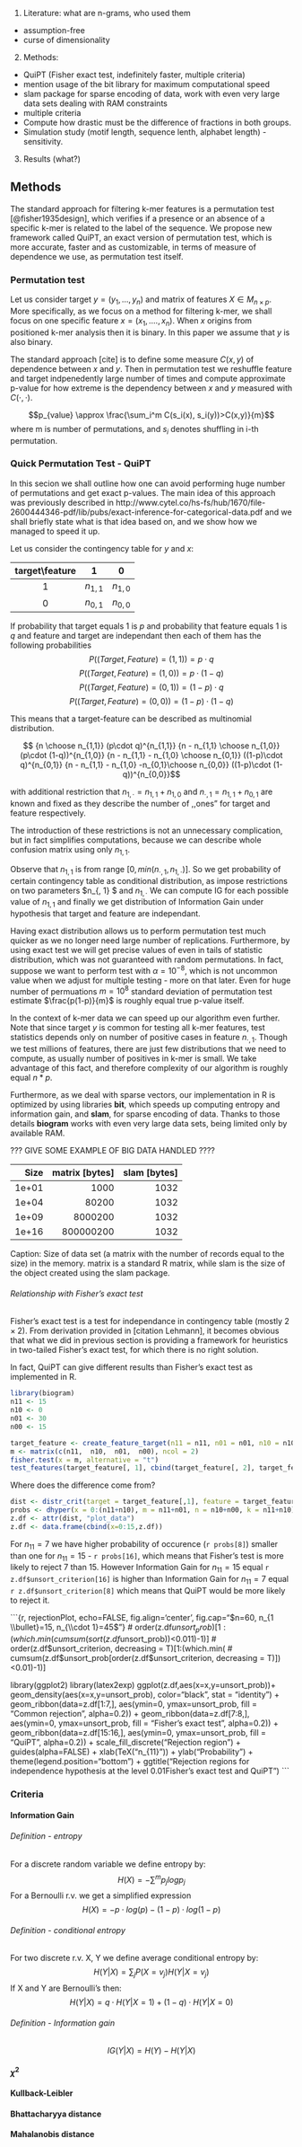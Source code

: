 1. Literature: what are n-grams, who used them
 - assumption-free
 - curse of dimensionality

2. Methods:
 - QuiPT (Fisher exact test, indefinitely faster, multiple criteria)
 - mention usage of the bit library for maximum computational speed
 - slam package for sparse encoding of data, work with even very large data sets dealing with RAM constraints
 - multiple criteria
 - Compute how drastic must be the difference of fractions in both groups.  
 - Simulation study (motif length, sequence lenth, alphabet length) - sensitivity.
3. Results (what?)


## Methods

The standard approach for filtering k-mer features is a permutation
test [@fisher1935design], which verifies if a presence or an absence of a specific k-mer is
related to the label of the sequence. We propose new framework called QuiPT, an exact
version of permutation test, which is more accurate, faster and as customizable,
in terms of measure of dependence we use, as permutation test itself.

### Permutation test

Let us consider target $y=(y_1, ..., y_n)$ 
and matrix of features $X\in M_{n\times p}$. More specifically, as we focus on
a method for filtering k-mer,
we shall focus on one specific feature $x=(x_1, ...., x_n)$. 
When $x$ origins from positioned k-mer analysis 
then it is binary. In this paper we assume that $y$ is also binary.

The standard approach [cite] is to define some measure $C(x,y)$ of dependence 
between $x$ and $y$. Then in permutation test we reshuffle feature and target indpenedently 
large number of times and compute
approximate p-value for how extreme is the dependency between $x$ and $y$ measured with $C(\cdot, \cdot)$.

$$p_{value} \approx \frac{\sum_i^m C(s_i(x), s_i(y))>C(x,y)}{m}$$
where m is number of permutations, and $s_i$ denotes shuffling in i-th
permutation.

### Quick Permutation Test - QuiPT

In this secion we shall outline how one can avoid performing huge number of permutations
and get exact p-values. The main idea of this approach was previously described in 
http://www.cytel.co/hs-fs/hub/1670/file-2600444346-pdf/lib/pubs/exact-inference-for-categorical-data.pdf
and we shall briefly state what is that idea based on, and we show how we managed to speed it up.

Let us consider the contingency table for $y$ and $x$:

| target\\feature | 1 | 0 |
|:---:|:---:|:---:|
| 1 | $n_{1,1}$ | $n_{1,0}$ |
| 0 | $n_{0,1}$ | $n_{0,0}$ |


If probability that target equals 1 is $p$ and probability that feature equals
1 is $q$ and feature and target are independant then each of them has the
following probabilities
$$P((Target, Feature) = (1,1)) = p \cdot q$$
$$P((Target, Feature) = (1,0)) = p \cdot (1-q)$$
$$P((Target, Feature) = (0,1)) = (1-p) \cdot q$$
$$P((Target, Feature) = (0,0)) = (1-p) \cdot (1-q)$$

This means that a target-feature can be described as multinomial distribution.

$$ {n \choose n_{1,1}} (p\cdot q)^{n_{1,1}}
{n - n_{1,1} \choose n_{1,0}} (p\cdot (1-q))^{n_{1,0}}
{n - n_{1,1} - n_{1,0} \choose n_{0,1}} ((1-p)\cdot q)^{n_{0,1}}
{n - n_{1,1} - n_{1,0} -n_{0,1}\choose n_{0,0}} ((1-p)\cdot (1-q))^{n_{0,0}}$$

with additional restriction that $n_{1,\cdot} = n_{1,1} + n_{1,0}$ and
$n_{\cdot, 1} = n_{1,1} + n_{0,1}$ are known and fixed as they describe the number
of ,,ones" for target and feature respectively.

The introduction of these restrictions is not an unnecessary complication, but in 
fact simplifies computations, because we can describe whole confusion matrix using
only $n_{1,1}$.

Observe that $n_{1,1}$ is from range $[0,min(n_{\cdot, 1}, n_{1, \cdot})]$.
So we get probability of certain contingency table as conditional distribution,
as impose restrictions on two parameters $n_{\cdot, 1} $ and $n_{1, \cdot}$
We can compute IG for each possible value of $n_{1,1}$ and finally we get
distribution of Information Gain under hypothesis that target and feature
are independant.

Having exact distribution allows us to perform permutation test much quicker as we
no longer need large number of replications. Furthermore, by using
exact test we will get precise values of even in tails of statistic distribution,
which was not guaranteed with random permutations. 
In fact, suppose we want to perform test with $\alpha=10^{-8}$, which is
not uncommon value when we adjust for multiple testing - more on that later.
Even for huge number of permuations $m=10^8$ standard deviation of permutation test estimate
$\frac{p(1-p)}{m}$ is roughly equal true p-value itself.

In the context of k-mer data we can speed up our algorithm even further. Note that
since target $y$ is common for testing all k-mer features, test statistics depends only on
number of positive cases in feature $n_{\cdot, 1}$. 
Though we test millions of features, there are just few distributions
that we need to compute, as usually number of positives in k-mer is small. 
We take advantage of this fact, and therefore complexity of our algorithm
is roughly equal $n*p$.

Furthermore, as we deal with sparse vectors, our implementation in R is optimized by 
using libraries **bit**, which speeds up
computing entropy and information gain, and **slam**, for sparse encoding of data. 
Thanks to those details **biogram** works with even very large data sets, being limited only by
available RAM.

??? GIVE SOME EXAMPLE OF BIG DATA HANDLED ????
 
|  Size|    matrix [bytes] | slam [bytes] |
|-----:|---------:|----:|
| 1e+01|      1000| 1032|
| 1e+04|     80200| 1032|
| 1e+09|   8000200| 1032|
| 1e+16| 800000200| 1032|

Caption: Size of data set (a matrix with the number of records equal to the size) in the memory. matrix is 
a standard R matrix, while slam is the size of the object created using the slam package.
 
###### Relationship with Fisher's exact test

Fisher's exact test is a test for independance in contingency table (mostly $2\times 2$).
From derivation provided in [citation Lehmann], it becomes obvious that what we did in previous section is
providing a framework for heuristics in two-tailed Fisher's exact test, for which there is no
right solution.

In fact, QuiPT can give different results than Fisher's exact test as implemented in R.

```r
library(biogram)
n11 <- 15
n10 <- 0
n01 <- 30
n00 <- 15

target_feature <- create_feature_target(n11 = n11, n01 = n01, n10 = n10, n00 = n00)
m <- matrix(c(n11,  n10,  n01,  n00), ncol = 2)
fisher.test(x = m, alternative = "t")
test_features(target_feature[, 1], cbind(target_feature[, 2], target_feature[, 2]))
```

Where does the difference come from?

```r
dist <- distr_crit(target = target_feature[,1], feature = target_feature[,2])
probs <- dhyper(x = 0:(n11+n10), m = n11+n01, n = n10+n00, k = n11+n10)
z.df <- attr(dist, "plot_data")
z.df <- data.frame(cbind(x=0:15,z.df))
```

For $n_{11}=7$ we have higher probability of occurence (`r probs[8]`) smaller than one for $n_{11}=15$ - `r probs[16]`,
which means that Fisher's test is more likely to reject 7 than 15.
However Information Gain for  $n_{11}=15$ equal `r z.df$unsort_criterion[16]` is higher
than Information Gain for  $n_{11}=7$ equal `r z.df$unsort_criterion[8]` which means that QuiPT would be more
likely to reject it.

```{r, rejectionPlot, echo=FALSE, fig.align='center', fig.cap="$n=60, n_{1 \\bullet}=15, n_{\\cdot 1}=45$"}
# order(z.df$unsort_prob)[1:(which.min(cumsum(sort(z.df$unsort_prob))<0.011)-1)]
# order(z.df$unsort_criterion, decreasing = T)[1:(which.min(
#   cumsum(z.df$unsort_prob[order(z.df$unsort_criterion, decreasing = T)])<0.01)-1)]

library(ggplot2)
library(latex2exp)
ggplot(z.df,aes(x=x,y=unsort_prob))+
  geom_density(aes(x=x,y=unsort_prob), color="black", stat = "identity") +
  geom_ribbon(data=z.df[1:7,], aes(ymin=0, ymax=unsort_prob, fill = "Common rejection", alpha=0.2)) +
  geom_ribbon(data=z.df[7:8,], aes(ymin=0, ymax=unsort_prob, fill = "Fisher's exact test", alpha=0.2)) +
  geom_ribbon(data=z.df[15:16,], aes(ymin=0, ymax=unsort_prob, fill = "QuiPT", alpha=0.2)) +
  scale_fill_discrete("Rejection region") + guides(alpha=FALSE) +
  xlab(TeX("n_{11}")) + ylab("Probability") +
  theme(legend.position="bottom") +
  ggtitle("Rejection regions for independence hypothesis at the level 0.01\nfor Fisher's exact test and QuiPT")
```

### Criteria

#### Information Gain

###### Definition - entropy
For a discrete random variable we define entropy by:
$$H(X) = - \sum^m p_j log p_j$$
For a Bernoulli r.v. we get a simplified expression
$$H(X) = -p \cdot log(p) - (1-p) \cdot log(1-p)$$

###### Definition -  conditional entropy
For two discrete r.v. X, Y we define average conditional entropy by:
$$H(Y|X) = \sum_j P(X=v_j) H(Y|X=v_j)$$
If X and Y are Bernoulli's then:
$$H(Y|X) = q \cdot H(Y|X=1) + (1-q) \cdot H(Y|X=0)$$

###### Definition - Information gain
$$IG(Y|X) = H(Y) - H(Y|X)$$


#### $\chi^2$

#### Kullback-Leibler

#### Bhattacharyya distance

#### Mahalanobis distance